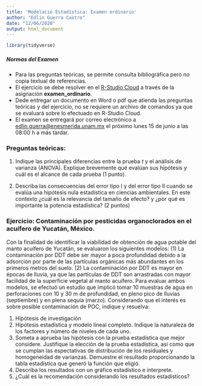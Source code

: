 ```yaml
---
title: 'Modelació Estadística: Examen ordinario'
author: "Edlin Guerra Castro"
date: "12/06/2020"
output: html_document
---
```


```r
library(tidyverse)
```

##### Normas del Examen

- Para las preguntas teóricas, se permite consulta bibliográfica pero no copia textual de referencias.
- El ejercicio se debe resolver en el [R-Studio Cloud](https://rstudio.cloud/spaces/49899/join?access_code=ULN6xHU6ZFiEMZuaP5iafVwgdMOy3UNijbcvrlzi) a través de la asignación **examen_ordinario**.  
- Dede entregar un documento en Word o pdf que atienda las preguntas teóricas y del ejercicio, no se requiere un archivo de comandos ya que se evaluará sobre lo efectuado en R-Studio Cloud.
- El examen se entregará por correo electrónico a <edlin.guerra@enesmerida.unam.mx> el próximo lunes 15 de junio a las 08:00 h a más tardar.

### Preguntas teóricas:

1. Indique las principales diferencias entre la prueba *t* y el análisis de varianza (ANOVA). Explique brevemente qué evalúan sus hipótesis y cuál es el alcance de cada prueba (1 punto).

2. Describa las consecuencias del error tipo I y del error tipo II cuando se evalúa una hipótesis nula estadística en ciencias ambientales. En este contexto ¿cuál es la relevancia del tamaño de efecto? y ¿por qué es importante la potencia estadística? (2 puntos)

### Ejercicio: Contaminación por pesticidas organoclorados en el acuífero de Yucatán, México.

Con la finalidad de identificar la viabilidad de obtención de agua potable del manto acuífero de Yucatán, se evaluaron los siguientes modelos: (1) La contaminación por DDT debe ser mayor a poca profundidad debido a la adsorción por parte de las partículas orgánicas más abundantes en los primeros metros del suelo. (2) La contaminación por DDT es mayor en épocas de lluvía, ya que las partículas de DDT son arrastradas con mayor facilidad de la superficie vegetal al manto acuífero. Para evaluar ambos modelos, se efectuó un estudio que implicó tomar 10 muestras de agua en perforaciones con 10 y 30 m de profundidad, en pleno pico de lluvías (septiembre) y en plena sequía (marzo). Considerando que el interés es sobre posible contaminación de POC, indique y resuelva:

1. Hipótesis de investigación
2. Hipótesis estadística y modelo lineal completo. Indique la naturaleza de los factores y número de niveles de cada uno.
3. Someta a aprueba las hipótesis con la prueba estadística que mejor considere. Justifique la elección de la prueba estadística, asi como que se cumplan las espectativas de distribución de los residuales y homogeneidad de varianzas. Demuestre el resultado proporcionando la tabla estadística que generó la función que eligió.
4. Describa los resultados con un gráfico estadístico e interprete.
6. ¿Cuál es la recomendación considerando los resultados estadísticos?

